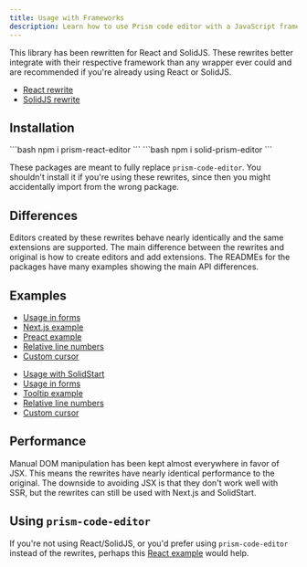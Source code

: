 ```yaml
---
title: Usage with Frameworks
description: Learn how to use Prism code editor with a JavaScript framework.
---
```



This library has been rewritten for React and SolidJS. These rewrites better integrate with their respective framework than any wrapper ever could and are recommended if you're already using React or SolidJS.

- [React rewrite](https://github.com/FIameCaster/prism-react-editor)
- [SolidJS rewrite](https://github.com/FIameCaster/solid-prism-editor)

## Installation

<Tabs syncKey="framework">
<TabItem label="React">
```bash
npm i prism-react-editor
```
</TabItem>
<TabItem label="SolidJS">
```bash
npm i solid-prism-editor
```
</TabItem>
</Tabs>

These packages are meant to fully replace `prism-code-editor`. You shouldn't install it if you're using these rewrites, since then you might accidentally import from the wrong package.

## Differences

Editors created by these rewrites behave nearly identically and the same extensions are supported. The main difference between the rewrites and original is how to create editors and add extensions. The READMEs for the packages have many examples showing the main API differences.

## Examples

<Tabs syncKey="framework">
<TabItem label="React">

- [Usage in forms](https://stackblitz.com/edit/vitejs-vite-6wmrpx?file=src%2FApp.tsx)
- [Next.js example](https://stackblitz.com/edit/stackblitz-starters-8spwks?file=app%2Fcode-block.tsx,app%2Feditor.tsx,app%2Fpage.tsx)
- [Preact example](https://stackblitz.com/edit/vitejs-vite-t88xmd?file=src%2Fapp.tsx)
- [Relative line numbers](https://stackblitz.com/edit/vitejs-vite-d3zxwt?file=src%2FApp.tsx)
- [Custom cursor](https://stackblitz.com/edit/vitejs-vite-cg3zpz?file=src%2FApp.tsx)

</TabItem>
<TabItem label="SolidJS">

- [Usage with SolidStart](https://stackblitz.com/edit/github-pjpawa?file=src%2Fcomponents%2FEditor.tsx,src%2Froutes%2Findex.tsx)
- [Usage in forms](https://stackblitz.com/edit/solidjs-templates-mg678j?file=src%2FApp.tsx)
- [Tooltip example](https://stackblitz.com/edit/solidjs-templates-jt7dk5?file=src%2FApp.tsx)
- [Relative line numbers](https://stackblitz.com/edit/solidjs-templates-zpkbwb?file=src%2FApp.tsx)
- [Custom cursor](https://stackblitz.com/edit/solidjs-templates-phg5gs?file=src%2FApp.tsx)

</TabItem>
</Tabs>

## Performance

Manual DOM manipulation has been kept almost everywhere in favor of JSX. This means the rewrites have nearly identical performance to the original. The downside to avoiding JSX is that they don't work well with SSR, but the rewrites can still be used with Next.js and SolidStart.

## Using `prism-code-editor`

If you're not using React/SolidJS, or you'd prefer using `prism-code-editor` instead of the rewrites, perhaps this [React example](https://stackblitz.com/edit/vitejs-vite-cahjr5?file=src%2FApp.tsx) would help.
